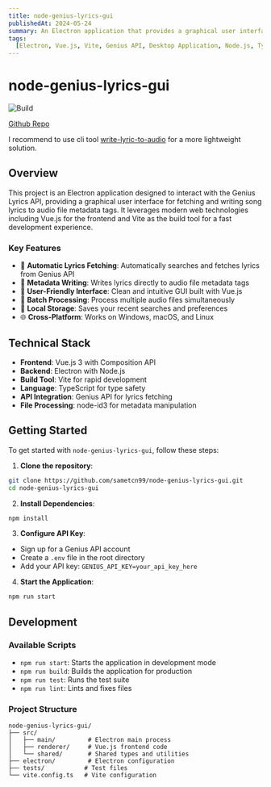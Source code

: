```yaml
---
title: node-genius-lyrics-gui
publishedAt: 2024-05-24
summary: An Electron application that provides a graphical user interface for interacting with the Genius Lyrics API to fetch and write song lyrics to audio file metadata tags.
tags:
  [Electron, Vue.js, Vite, Genius API, Desktop Application, Node.js, TypeScript]
---
```


# node-genius-lyrics-gui

![Build](https://github.com/sametcn99/node-genius-lyrics-gui/actions/workflows/main.yml/badge.svg)

[Github Repo](https://github.com/sametcn99/node-genius-lyrics-gui)

I recommend to use cli tool [write-lyric-to-audio](https://sametcc.me/write-lyric-to-audio) for a more lightweight solution.

## Overview

This project is an Electron application designed to interact with the Genius Lyrics API, providing a graphical user interface for fetching and writing song lyrics to audio file metadata tags. It leverages modern web technologies including Vue.js for the frontend and Vite as the build tool for a fast development experience.

### Key Features

- 🎵 **Automatic Lyrics Fetching**: Automatically searches and fetches lyrics from Genius API
- 📝 **Metadata Writing**: Writes lyrics directly to audio file metadata tags
- 🎨 **User-Friendly Interface**: Clean and intuitive GUI built with Vue.js
- 🔄 **Batch Processing**: Process multiple audio files simultaneously
- 💾 **Local Storage**: Saves your recent searches and preferences
- 🌐 **Cross-Platform**: Works on Windows, macOS, and Linux

## Technical Stack

- **Frontend**: Vue.js 3 with Composition API
- **Backend**: Electron with Node.js
- **Build Tool**: Vite for rapid development
- **Language**: TypeScript for type safety
- **API Integration**: Genius API for lyrics fetching
- **File Processing**: node-id3 for metadata manipulation

## Getting Started

To get started with `node-genius-lyrics-gui`, follow these steps:

1. **Clone the repository**:

```bash
git clone https://github.com/sametcn99/node-genius-lyrics-gui.git
cd node-genius-lyrics-gui
```

2. **Install Dependencies**:

```bash
npm install
```

3. **Configure API Key**:

- Sign up for a Genius API account
- Create a `.env` file in the root directory
- Add your API key: `GENIUS_API_KEY=your_api_key_here`

4. **Start the Application**:

```bash
npm run start
```

## Development

### Available Scripts

- `npm run start`: Starts the application in development mode
- `npm run build`: Builds the application for production
- `npm run test`: Runs the test suite
- `npm run lint`: Lints and fixes files

### Project Structure

```
node-genius-lyrics-gui/
├── src/
│   ├── main/         # Electron main process
│   ├── renderer/     # Vue.js frontend code
│   └── shared/       # Shared types and utilities
├── electron/         # Electron configuration
├── tests/           # Test files
└── vite.config.ts   # Vite configuration
```
